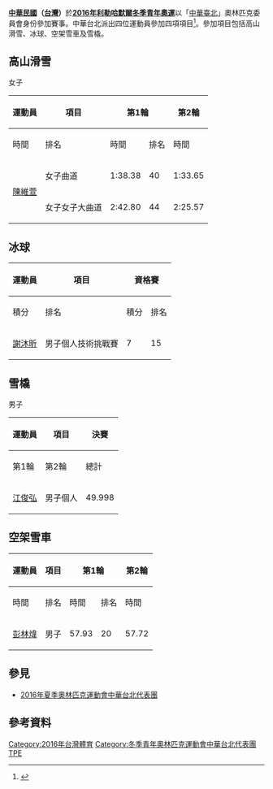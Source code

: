 {{Infobox Country Olympics
|NOC=TPE
|games=2016年冬季青年
|competitors=4
|sports=4
|flagbearer= 
|officials=
|gold=
|silver=
|bronze=
|rank=
}}

'''[[中華民國|中華民國]]（[[台灣|台灣]]）'''於'''[[2016年冬季青年奧林匹克運動會|2016年利勒哈默爾冬季青年奧運]]'''以「[[中華臺北|中華臺北]]」奧林匹克委員會身份參加賽事。中華台北派出四位運動員參加四項項目<ref name="a">{{cite news |url=https://tw.news.yahoo.com/%E9%9D%92%E5%B9%B4%E5%86%AC%E5%AD%A3%E5%A5%A7%E9%81%8B%E9%96%8B%E8%B7%91-4%E9%81%B8%E6%89%8B%E7%82%BA%E5%8F%B0%E7%88%AD%E5%85%89-092700078--spt.html |title=青年冬季奧運開跑 4選手為台爭光 |newspaper=台灣醒報 |publisher= |accessdate=2016年2月3日 |archive-date=2016年8月22日 |archive-url=https://web.archive.org/web/20160822191054/https://tw.news.yahoo.com/%E9%9D%92%E5%B9%B4%E5%86%AC%E5%AD%A3%E5%A5%A7%E9%81%8B%E9%96%8B%E8%B7%91-4%E9%81%B8%E6%89%8B%E7%82%BA%E5%8F%B0%E7%88%AD%E5%85%89-092700078--spt.html |dead-url=no }}</ref>。參加項目包括高山滑雪、冰球、空架雪車及雪橇。

==高山滑雪==
{{Main|2016年冬季青年奧林匹克運動會高山滑雪比賽}}

;女子
{| class="wikitable" style="font-size:90%"
|-
!rowspan=2|運動員
!rowspan=2|項目
!colspan=2|第1輪
!colspan=2|第2輪
!colspan=2|總計
|-style="font-size:95%"
!時間
!排名
!時間
!排名
!時間
!排名
|-align=center
|align="left" rowspan="4"|[[陳維萱|陳維萱]]
|align="left"|女子曲道
|1:38.38
|40
|1:33.65
|34
|3:12.03
|34
|-align=center
|align="left"|女子女子大曲道
|2:42.80
|44
|2:25.57
|38
|5:08.37
|38
|}

==冰球==
{{Main|2016年冬季青年奧林匹克運動會冰球比賽}}

{| class="wikitable" style="font-size:90%"
!rowspan=2|運動員
!rowspan=2|項目
!colspan=2|資格賽
!colspan=2|決賽
|-style="font-size:95%"
!積分
!排名
!積分
!排名
|-align=center
|align=left|[[謝沐昕|謝沐昕]]
|align=left|男子個人技術挑戰賽
|7
|15
|colspan=2|沒有晉級
|}

== 雪橇==
{{Main|2016年冬季青年奧林匹克運動會雪橇比賽}}

;男子
{|class="wikitable" style="font-size:90%" 
|-
!rowspan="2"|運動員
!rowspan="2"|項目
!colspan="4"|決賽
|-
!第1輪
!第2輪
!總計
!排名
|-
|[[江俊弘|江俊弘]] 
|男子個人
|align="center"|49.998
|align="center"|50.624
|align="center"|1:40.622
|align="center"|18
|}

==空架雪車==
{{Main|2016年冬季青年奧林匹克運動會空架雪車比賽}}

{|class="wikitable" style="font-size:90%"
|-
! rowspan="2"|運動員
! rowspan="2"|項目
! colspan="2"|第1輪
! colspan="2"|第2輪
! colspan="2"|總計
|-style="font-size:95%"
!時間
!排名
!時間
!排名
!時間
!排名
|-align=center
|align=left|[[彭林煒|彭林煒]]
|align=left|男子
|57.93
|20
|57.72
|19
|1:55.65
|20
|}

==參見==
*[[2016年夏季奧林匹克運動會中華台北代表團|2016年夏季奧林匹克運動會中華台北代表團]]

==參考資料==
{{reflist}}

[[Category:2016年台灣體育|Category:2016年台灣體育]]
[[Category:冬季青年奧林匹克運動會中華台北代表團|Category:冬季青年奧林匹克運動會中華台北代表團]]
[[Category:2016年冬季青年奧林匹克運動會代表團|TPE]]